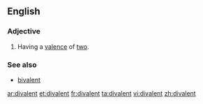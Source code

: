 ==English==

===Adjective===
{{en-adj|-}}

# {{chemistry}} Having a [[valence]] of [[two]].

===See also===
*[[bivalent]]

[[ar:divalent]]
[[et:divalent]]
[[fr:divalent]]
[[ta:divalent]]
[[vi:divalent]]
[[zh:divalent]]